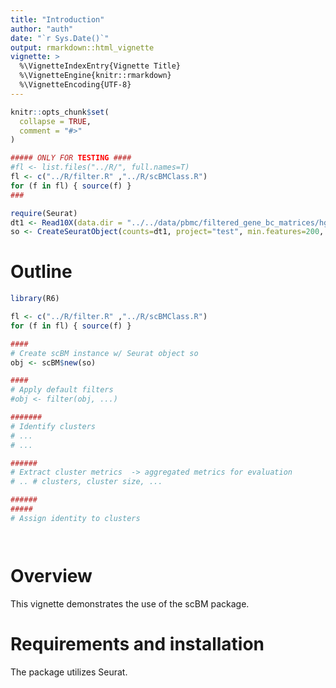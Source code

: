 ```yaml
---
title: "Introduction"
author: "auth"
date: "`r Sys.Date()`"
output: rmarkdown::html_vignette
vignette: >
  %\VignetteIndexEntry{Vignette Title}
  %\VignetteEngine{knitr::rmarkdown}
  %\VignetteEncoding{UTF-8}
---
```


```r
knitr::opts_chunk$set(
  collapse = TRUE,
  comment = "#>"
)
```

```r
##### ONLY FOR TESTING ####
#fl <- list.files("../R/", full.names=T) 
fl <- c("../R/filter.R" ,"../R/scBMClass.R")
for (f in fl) { source(f) }
###

require(Seurat)
dt1 <- Read10X(data.dir = "../../data/pbmc/filtered_gene_bc_matrices/hg19/")
so <- CreateSeuratObject(counts=dt1, project="test", min.features=200, min.cells=5)
```

# Outline
```r
library(R6)

fl <- c("../R/filter.R" ,"../R/scBMClass.R")
for (f in fl) { source(f) }

####
# Create scBM instance w/ Seurat object so
obj <- scBM$new(so)

####
# Apply default filters 
#obj <- filter(obj, ...)

#######
# Identify clusters 
# ... 
# ... 

######
# Extract cluster metrics  -> aggregated metrics for evaluation 
# .. # clusters, cluster size, ...

######
#####
# Assign identity to clusters




```

##########

# Overview
This vignette demonstrates the use of the scBM package.

# Requirements and installation
The package utilizes Seurat. 


